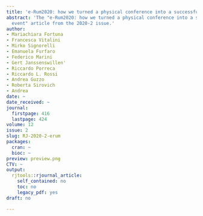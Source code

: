 ```yaml
---
title: 'e-Rum2020: how we turned a physical conference into a successful virtual event'
abstract: 'The "e-Rum2020: how we turned a physical conference into a successful virtual
  event" article from the 2020-2 issue.'
author:
- Mariachiara Fortuna
- Francesca Vitalini
- Mirko Signorelli
- Emanuela Furfaro
- Federico Marini
- Gert Janssenswillen'
- Riccardo Porreca
- Riccardo L. Rossi
- Andrea Guzzo
- Roberta Sirovich
- Andrea
date: ~
date_received: ~
journal:
  firstpage: 416
  lastpage: 424
volume: 12
issue: 2
slug: RJ-2020-2-erum
packages:
  cran: ~
  bioc: ~
preview: preview.png
CTV: ~
output:
  rjtools::rjournal_article:
    self_contained: no
    toc: no
    legacy_pdf: yes
draft: no

---
```

